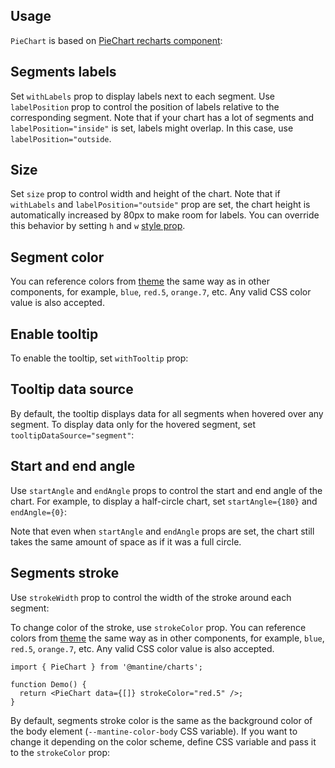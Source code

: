 

## Usage

`PieChart` is based on [PieChart recharts component](https://recharts.org/en-US/api/PieChart):

<Demo data={PieChartDemos.usage} />

## Segments labels

Set `withLabels` prop to display labels next to each segment. Use `labelPosition` prop
to control the position of labels relative to the corresponding segment. Note that if
your chart has a lot of segments and `labelPosition="inside"` is set, labels might overlap.
In this case, use `labelPosition="outside`.

<Demo data={PieChartDemos.withLabels} />

## Size

Set `size` prop to control width and height of the chart. Note that if `withLabels` and `labelPosition="outside"` prop are set,
the chart height is automatically increased by 80px to make room for labels. You can override
this behavior by setting `h` and `w` [style prop](/styles/style-props).

<Demo data={PieChartDemos.size} />

## Segment color

You can reference colors from [theme](/theming/theme-object) the same way as in
other components, for example, `blue`, `red.5`, `orange.7`, etc. Any valid CSS
color value is also accepted.

<Demo data={PieChartDemos.color} />

## Enable tooltip

To enable the tooltip, set `withTooltip` prop:

<Demo data={PieChartDemos.tooltip} />

## Tooltip data source

By default, the tooltip displays data for all segments when hovered over any segment.
To display data only for the hovered segment, set `tooltipDataSource="segment"`:

<Demo data={PieChartDemos.tooltipDataSource} />

## Start and end angle

Use `startAngle` and `endAngle` props to control the start and end angle of the chart.
For example, to display a half-circle chart, set `startAngle={180}` and `endAngle={0}`:

<Demo data={PieChartDemos.angle} />

Note that even when `startAngle` and `endAngle` props are set, the chart still takes
the same amount of space as if it was a full circle.

## Segments stroke

Use `strokeWidth` prop to control the width of the stroke around each segment:

<Demo data={PieChartDemos.strokeWidth} />

To change color of the stroke, use `strokeColor` prop. You can reference colors from [theme](/theming/theme-object) the same way as in
other components, for example, `blue`, `red.5`, `orange.7`, etc. Any valid CSS
color value is also accepted.

```tsx
import { PieChart } from '@mantine/charts';

function Demo() {
  return <PieChart data={[]} strokeColor="red.5" />;
}
```

By default, segments stroke color is the same as the background color of the body element
(`--mantine-color-body` CSS variable). If you want to change it depending on the color scheme,
define CSS variable and pass it to the `strokeColor` prop:

<Demo data={PieChartDemos.strokeColor} />
